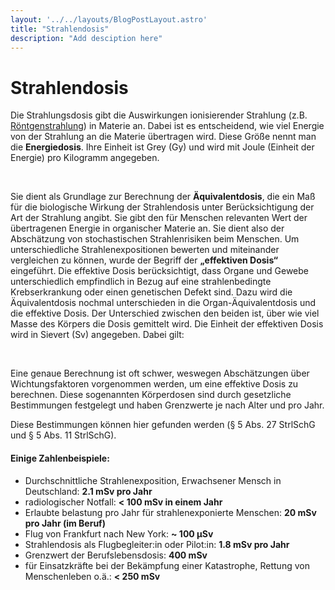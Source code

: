 ```yaml
---
layout: '../../layouts/BlogPostLayout.astro'
title: "Strahlendosis"
description: "Add desciption here"
---
```



# Strahlendosis

Die Strahlungsdosis gibt die Auswirkungen ionisierender Strahlung (z.B. <a href="/keywords/Xrays/">Röntgenstrahlung</a>) in Materie an. Dabei ist es entscheidend, wie viel Energie von der Strahlung an die Materie übertragen wird. Diese Größe nennt man die **Energiedosis**. Ihre Einheit ist Grey (Gy) und wird mit Joule (Einheit der Energie) pro Kilogramm angegeben.

<LaTeX formula="1 \, \text{Gy} = 1 \,\text{J}/\text{kg}" />
&nbsp;

Sie dient als Grundlage zur Berechnung der **Äquivalentdosis**, die ein Maß für die biologische Wirkung der Strahlendosis unter Berücksichtigung der Art der Strahlung angibt. Sie gibt den für Menschen relevanten Wert der übertragenen Energie in organischer Materie an. Sie dient also der Abschätzung von stochastischen Strahlenrisiken beim Menschen. Um unterschiedliche Strahlenexpositionen bewerten und miteinander vergleichen zu können, wurde der Begriff der **„effektiven Dosis“** eingeführt. Die effektive Dosis berücksichtigt, dass Organe und Gewebe unterschiedlich empfindlich in Bezug auf eine strahlenbedingte Krebserkrankung oder einen genetischen Defekt sind.
Dazu wird die Äquivalentdosis nochmal unterschieden in die Organ-Äquivalentdosis  und die effektive Dosis. Der Unterschied zwischen den beiden ist, über wie viel Masse des Körpers die Dosis gemittelt wird. Die Einheit der effektiven Dosis wird in Sievert (Sv) angegeben. Dabei gilt:

<LaTeX formula="1 \text{Sv} = 1 \text{Gy}" />
&nbsp;

Eine genaue Berechnung ist oft schwer, weswegen Abschätzungen über Wichtungsfaktoren vorgenommen werden, um eine effektive Dosis zu berechnen. Diese sogenannten Körperdosen sind durch gesetzliche Bestimmungen festgelegt und haben Grenzwerte je nach Alter und pro Jahr. 

Diese Bestimmungen können hier gefunden werden (§ 5 Abs. 27 StrlSchG und § 5 Abs. 11 StrlSchG).
&nbsp;

#### Einige Zahlenbeispiele:
* Durchschnittliche Strahlenexposition, Erwachsener Mensch in Deutschland: **2.1 mSv pro Jahr**
* radiologischer Notfall: **< 100 mSv in einem Jahr**
* Erlaubte belastung pro Jahr für strahlenexponierte Menschen: **20 mSv pro Jahr (im Beruf)**
* Flug von Frankfurt nach New York: **~ 100 µSv**
* Strahlendosis als Flugbegleiter:in oder Pilot:in: **1.8 mSv pro Jahr**
* Grenzwert der Berufslebensdosis: **400 mSv**
* für Einsatzkräfte bei der Bekämpfung einer Katastrophe, Rettung von Menschenleben o.ä.: **< 250 mSv**
 
